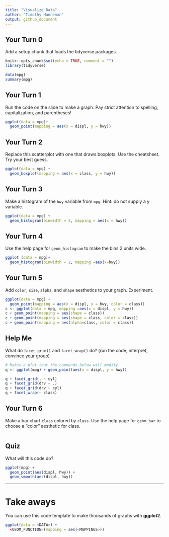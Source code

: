 ```yaml
---
title: "Visualize Data"
author: "Timothy Hanneman"
output: github_document
---
```


## Your Turn 0

Add a setup chunk that loads the tidyverse packages.
```r
knitr::opts_chunk$set(echo = TRUE, comment = "")
library(tidyverse)
```


```r
data(mpg)
summary(mpg)
```


## Your Turn 1

Run the code on the slide to make a graph. Pay strict attention to spelling, capitalization, and parentheses!

```r
ggplot(data = mpg)+
  geom_point(mapping = aes(x = displ, y = hwy))
```


## Your Turn 2

Replace this scatterplot with one that draws boxplots. Use the cheatsheet. Try your best guess.

```r
ggplot(data = mpg) +
  geom_boxplot(mapping = aes(x = class, y = hwy))
```


## Your Turn 3

Make a histogram of the `hwy` variable from `mpg`. Hint: do not supply a y variable.

```r
ggplot(data = mpg) +
  geom_histogram(binwidth = 5, mapping = aes(x = hwy))

```

## Your Turn 4

Use the help page for `geom_histogram` to make the bins 2 units wide.

```r
ggplot (data = mpg)+
  geom_histogram(binwidth = 2, mapping =aes(x=hwy))
```


## Your Turn 5

Add `color`, `size`, `alpha`, and `shape` aesthetics to your graph. Experiment.  

```r
ggplot(data = mpg) +
  geom_point(mapping = aes(x = displ, y = hwy, color = class))
c <- ggplot(data = mpg, mapping =aes(x = displ, y = hwy))
c + geom_point(mapping = aes(shape = class))
c + geom_point(mapping = aes(shape = class, color = class))
c + geom_point(mapping = aes(alpha=class, color = class))
```

## Help Me

What do `facet_grid()` and `facet_wrap()` do? 
(run the code, interpret, convince your group)

```r
# Makes a plot that the commands below will modify
q <- ggplot(mpg) + geom_point(aes(x = displ, y = hwy))

q + facet_grid(. ~ cyl)
q + facet_grid(drv ~ .)
q + facet_grid(drv ~ cyl)
q + facet_wrap(~ class)
```


## Your Turn 6

Make a bar chart `class` colored by `class`. Use the help page for `geom_bar` to choose a "color" aesthetic for class.

```r

```

## Quiz

What will this code do?

```r
ggplot(mpg) + 
  geom_point(aes(displ, hwy)) +
  geom_smooth(aes(displ, hwy))
```


***

# Take aways

You can use this code template to make thousands of graphs with **ggplot2**.

```r
ggplot(data = <DATA>) +
  <GEOM_FUNCTION>(mapping = aes(<MAPPINGS>))
```